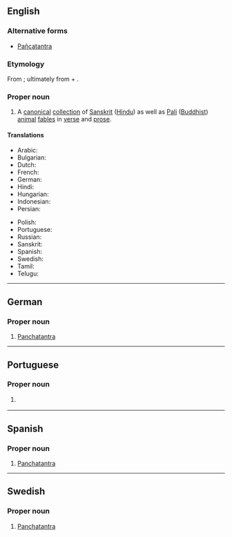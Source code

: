 {{also|Pañchatantra}}
==English==
{{wikipedia}}

===Alternative forms===
* [[Pañcatantra]]

===Etymology===
From {{etyl|sa|en}} {{m|sa|पञ्चतन्त्र}}; ultimately from {{m|sa|पञ्च||five}} + {{m|sa|तन्त्र}}.

===Proper noun===
{{en-proper noun}}

# A [[canonical]] [[collection]] of [[Sanskrit]] ([[Hindu]]) as well as [[Pali]] ([[Buddhist]]) [[animal]] [[fable]]s in [[verse]] and [[prose]].

====Translations====
{{trans-top|a collection of Sanskrit and Pali animal fables in verse and prose}}
* Arabic: {{t|ar|كليلَة ودمنَة}}
* Bulgarian: {{t|bg|Панчатантра}}
* Dutch: {{t|nl|Pañcatantra}}
* French: {{t+|fr|Pañchatantra}}
* German: {{t|de|Panchatantra}}
* Hindi: {{t+|hi|पंचतंत्र}}
* Hungarian: {{t|hu|Pancsatantra}}
* Indonesian: {{t|id|Pañcatantra}}
* Persian: {{t-check|fa|کلیله و دمنه}}
{{trans-mid}}
* Polish: {{t|pl|Pańćatantra}}
* Portuguese: {{t|pt|Panchatantra|m}}
* Russian: {{t|ru|Панчата́нтра|f}}
* Sanskrit: {{t+|sa|पञ्चतन्त्र}}
* Spanish: {{t|es|Panchatantra}}
* Swedish: {{t|sv|Panchatantra}}
* Tamil: {{t|ta|பஞ்சதந்திரம்}}
* Telugu: {{t+|te|పంచతంత్రం}}
{{trans-bottom}}

----

==German==

===Proper noun===
{{head|de|proper noun}}

# [[#English|Panchatantra]]

----

==Portuguese==

===Proper noun===
{{pt-proper noun|m}}

# {{l|en|Panchatantra}} {{gloss|a collection of Sanskrit and Pali animal fables}}

{{topics|pt|Literature}}

----

==Spanish==

===Proper noun===
{{head|es|proper noun}}

# [[#English|Panchatantra]]

----

==Swedish==

===Proper noun===
{{head|sv|proper noun}}

# [[#English|Panchatantra]]